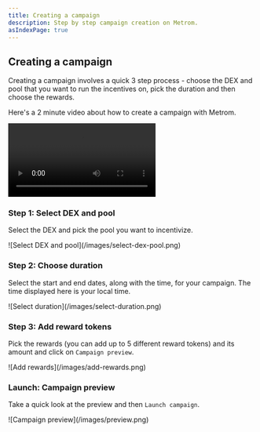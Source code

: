 ```yaml
---
title: Creating a campaign
description: Step by step campaign creation on Metrom.
asIndexPage: true
---
```


## Creating a campaign

Creating a campaign involves a quick 3 step process - choose the DEX and pool
that you want to run the incentives on, pick the duration and then choose the
rewards.

Here's a 2 minute video about how to create a campaign with Metrom.

<div className="mediaWrapper">
  <video
    title="Creating a campaign on Metrom"
    controls
    frameBorder="0"
    allowFullScreen
    loading="lazy"
  >
    <source src="/videos/creating-a-campaign.mp4" type="video/mp4" />
    Your browser does not support the video tag.
  </video>
</div>

### Step 1: Select DEX and pool

Select the DEX and pick the pool you want to incentivize.

<div className="mediaWrapper">
  ![Select DEX and pool](/images/select-dex-pool.png)
</div>

### Step 2: Choose duration

Select the start and end dates, along with the time, for your campaign. The time
displayed here is your local time.

<div className="mediaWrapper">
  ![Select duration](/images/select-duration.png)
</div>

### Step 3: Add reward tokens

Pick the rewards (you can add up to 5 different reward tokens) and its amount
and click on `Campaign preview`.

<div className="mediaWrapper">![Add rewards](/images/add-rewards.png)</div>

### Launch: Campaign preview

Take a quick look at the preview and then `Launch campaign`.

<div className="mediaWrapper">![Campaign preview](/images/preview.png)</div>
